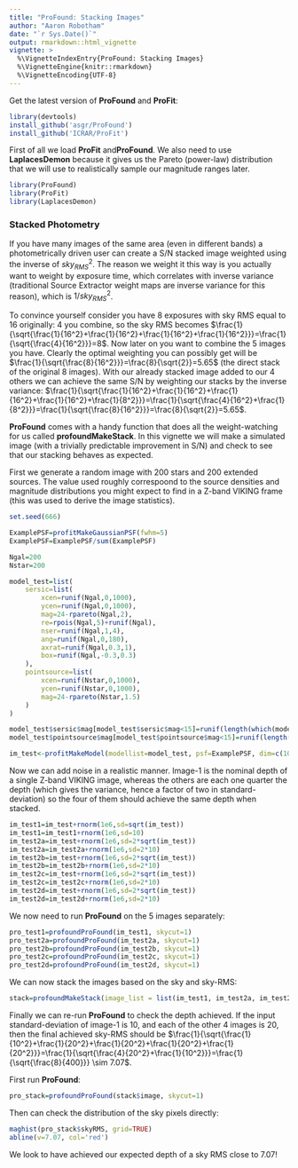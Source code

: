 ```yaml
---
title: "ProFound: Stacking Images"
author: "Aaron Robotham"
date: "`r Sys.Date()`"
output: rmarkdown::html_vignette
vignette: >
  %\VignetteIndexEntry{ProFound: Stacking Images}
  %\VignetteEngine{knitr::rmarkdown}
  %\VignetteEncoding{UTF-8}
---
```


Get the latest version of **ProFound** and **ProFit**:

```r
library(devtools)
install_github('asgr/ProFound')
install_github('ICRAR/ProFit')
```

First of all we load **ProFit** and**ProFound**. We also need to use **LaplacesDemon** because it gives us the Pareto (power-law) distribution that we will use to realistically sample our magnitude ranges later.

```r
library(ProFound)
library(ProFit)
library(LaplacesDemon)
```

### Stacked Photometry

If you have many images of the same area (even in different bands) a photometrically driven user can create a S/N stacked image weighted using the inverse of ${sky_{RMS}}^2$. The reason we weight it this way is you actually want to weight by exposure time, which correlates with inverse variance (traditional Source Extractor weight maps are inverse variance for this reason), which is $1/{sky_{RMS}}^2$.

To convince yourself consider you have 8 exposures with sky RMS equal to 16 originally: 4 you combine, so the sky RMS becomes $\frac{1}{\sqrt{\frac{1}{16^2}+\frac{1}{16^2}+\frac{1}{16^2}+\frac{1}{16^2}}}=\frac{1}{\sqrt{\frac{4}{16^2}}}=8$. Now later on you want to combine the 5 images you have. Clearly the optimal weighting you can possibly get will be $\frac{1}{\sqrt{\frac{8}{16^2}}}=\frac{8}{\sqrt{2}}=5.65$ (the direct stack of the original 8 images). With our already stacked image added to our 4 others we can achieve the same S/N by weighting our stacks by the inverse variance: $\frac{1}{\sqrt{\frac{1}{16^2}+\frac{1}{16^2}+\frac{1}{16^2}+\frac{1}{16^2}+\frac{1}{8^2}}}=\frac{1}{\sqrt{\frac{4}{16^2}+\frac{1}{8^2}}}=\frac{1}{\sqrt{\frac{8}{16^2}}}=\frac{8}{\sqrt{2}}=5.65$.

**ProFound** comes with a handy function that does all the weight-watching for us called **profoundMakeStack**. In this vignette we will make a simulated image (with a trivially predictable improvement in S/N) and check to see that our stacking behaves as expected.

First we generate a random image with 200 stars and 200 extended sources. The value used roughly correspoond to the source densities and magnitude distributions you might expect to find in a Z-band VIKING frame (this was used to derive the image statistics).

```r
set.seed(666)

ExamplePSF=profitMakeGaussianPSF(fwhm=5)
ExamplePSF=ExamplePSF/sum(ExamplePSF)

Ngal=200
Nstar=200

model_test=list(
	sersic=list(
		xcen=runif(Ngal,0,1000),
		ycen=runif(Ngal,0,1000),
		mag=24-rpareto(Ngal,2),
		re=rpois(Ngal,5)+runif(Ngal),
		nser=runif(Ngal,1,4),
		ang=runif(Ngal,0,180),
		axrat=runif(Ngal,0.3,1),
		box=runif(Ngal,-0.3,0.3)
	),
	pointsource=list(
		xcen=runif(Nstar,0,1000),
		ycen=runif(Nstar,0,1000),
		mag=24-rpareto(Nstar,1.5)
	)
)

model_test$sersic$mag[model_test$sersic$mag<15]=runif(length(which(model_test$sersic$mag<15)),15,22)
model_test$pointsource$mag[model_test$pointsource$mag<15]=runif(length(which(model_test$pointsource$mag<15)),15,22)

im_test<-profitMakeModel(modellist=model_test, psf=ExamplePSF, dim=c(1000,1000), magzero = 30)$z
```

Now we can add noise in a realistic manner. Image-1 is the nominal depth of a single Z-band VIKING image, whereas the others are each one quarter the depth (which gives the variance, hence a factor of two in standard-deviation) so the four of them should achieve the same depth when stacked.

```r
im_test1=im_test+rnorm(1e6,sd=sqrt(im_test))
im_test1=im_test1+rnorm(1e6,sd=10)
im_test2a=im_test+rnorm(1e6,sd=2*sqrt(im_test))
im_test2a=im_test2a+rnorm(1e6,sd=2*10)
im_test2b=im_test+rnorm(1e6,sd=2*sqrt(im_test))
im_test2b=im_test2b+rnorm(1e6,sd=2*10)
im_test2c=im_test+rnorm(1e6,sd=2*sqrt(im_test))
im_test2c=im_test2c+rnorm(1e6,sd=2*10)
im_test2d=im_test+rnorm(1e6,sd=2*sqrt(im_test))
im_test2d=im_test2d+rnorm(1e6,sd=2*10)
```

We now need to run **ProFound** on the 5 images separately:

```r
pro_test1=profoundProFound(im_test1, skycut=1)
pro_test2a=profoundProFound(im_test2a, skycut=1)
pro_test2b=profoundProFound(im_test2b, skycut=1)
pro_test2c=profoundProFound(im_test2c, skycut=1)
pro_test2d=profoundProFound(im_test2d, skycut=1)
```

We can now stack the images based on the sky and sky-RMS:

```r
stack=profoundMakeStack(image_list = list(im_test1, im_test2a, im_test2b, im_test2c, im_test2d), sky_list = list(pro_test1$sky, pro_test2a$sky, pro_test2b$sky, pro_test2c$sky, pro_test2d$sky), skyRMS_list = list(pro_test1$skyRMS, pro_test2a$skyRMS, pro_test2b$skyRMS, pro_test2c$skyRMS, pro_test2d$skyRMS), magzero_in=c(30,30,30,30,30), magzero_out=30)
```

Finally we can re-run **ProFound** to check the depth achieved. If the input standard-deviation of image-1 is 10, and each of the other 4 images is 20, then the final achieved sky-RMS should be $\frac{1}{\sqrt{\frac{1}{10^2}+\frac{1}{20^2}+\frac{1}{20^2}+\frac{1}{20^2}+\frac{1}{20^2}}}=\frac{1}{\sqrt{\frac{4}{20^2}+\frac{1}{10^2}}}=\frac{1}{\sqrt{\frac{8}{400}}} \sim 7.07$.

First run **ProFound**:

```r
pro_stack=profoundProFound(stack$image, skycut=1)
```

Then can check the distribution of the sky pixels directly:

```r
maghist(pro_stack$skyRMS, grid=TRUE)
abline(v=7.07, col='red')
```

We look to have achieved our expected depth of a sky RMS close to 7.07!
